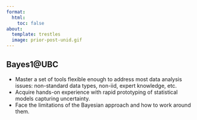 ```yaml
---
format:
  html:
    toc: false
about:
  template: trestles
  image: prior-post-unid.gif
---
```


## Bayes1@UBC

-   Master a set of tools flexible enough to address most data analysis issues: non-standard data types, non-iid, expert knowledge, etc.
-   Acquire hands-on experience with rapid prototyping of statistical models capturing uncertainty.
-   Face the limitations of the Bayesian approach and how to work around them.
